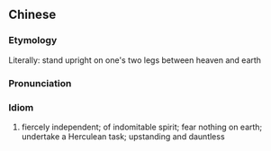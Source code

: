 {{also|顶天立地}}
==Chinese==
{{zh-forms|s=顶天立地}}

===Etymology===
Literally: stand upright on one's two legs between heaven and earth

===Pronunciation===
{{zh-pron
|m=dǐng tiān lì dì
|cat=id
}}

===Idiom===
{{zh-idiom}}

# fiercely independent; of indomitable spirit; fear nothing on earth; undertake a Herculean task; upstanding and dauntless